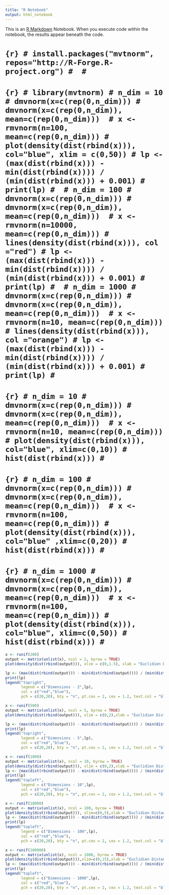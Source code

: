 ```yaml
---
title: "R Notebook"
output: html_notebook
---
```


This is an [R Markdown](http://rmarkdown.rstudio.com) Notebook. When you execute code within the notebook, the results appear beneath the code. 

# ```{r}
# install.packages("mvtnorm", repos="http://R-Forge.R-project.org")
# 
# ```
# 
# ```{r}
# library(mvtnorm)
# n_dim = 10
# dmvnorm(x=c(rep(0,n_dim)))
# dmvnorm(x=c(rep(0,n_dim)), mean=c(rep(0,n_dim))) 
# x <- rmvnorm(n=100, mean=c(rep(0,n_dim)))
# plot(density(dist(rbind(x))), col="blue", xlim = c(0,50))
# lp <- (max(dist(rbind(x))) - min(dist(rbind(x)))) / (min(dist(rbind(x))) + 0.001)
# print(lp)
# 
# n_dim = 100
# dmvnorm(x=c(rep(0,n_dim)))
# dmvnorm(x=c(rep(0,n_dim)), mean=c(rep(0,n_dim))) 
# x <- rmvnorm(n=10000, mean=c(rep(0,n_dim)))
# lines(density(dist(rbind(x))), col ="red")
# lp <- (max(dist(rbind(x))) - min(dist(rbind(x)))) / (min(dist(rbind(x))) + 0.001)
# print(lp)
# 
# n_dim = 1000
# dmvnorm(x=c(rep(0,n_dim)))
# dmvnorm(x=c(rep(0,n_dim)), mean=c(rep(0,n_dim))) 
# x <- rmvnorm(n=10, mean=c(rep(0,n_dim)))
# lines(density(dist(rbind(x))), col ="orange")
# lp <- (max(dist(rbind(x))) - min(dist(rbind(x)))) / (min(dist(rbind(x))) + 0.001)
# print(lp)
# ```
# 
# ```{r}
# n_dim = 10
# dmvnorm(x=c(rep(0,n_dim)))
# dmvnorm(x=c(rep(0,n_dim)), mean=c(rep(0,n_dim))) 
# x <- rmvnorm(n=10, mean=c(rep(0,n_dim)))
# plot(density(dist(rbind(x))), col="blue", xlim=c(0,10))
# hist(dist(rbind(x)))
# ```
# 
# ```{r}
# n_dim = 100
# dmvnorm(x=c(rep(0,n_dim)))
# dmvnorm(x=c(rep(0,n_dim)), mean=c(rep(0,n_dim))) 
# x <- rmvnorm(n=100, mean=c(rep(0,n_dim)))
# plot(density(dist(rbind(x))), col="blue" ,xlim=c(0,20))
# hist(dist(rbind(x)))
# ```
# 
# ```{r}
# n_dim = 1000
# dmvnorm(x=c(rep(0,n_dim)))
# dmvnorm(x=c(rep(0,n_dim)), mean=c(rep(0,n_dim))) 
# x <- rmvnorm(n=100, mean=c(rep(0,n_dim)))
# plot(density(dist(rbind(x))), col="blue", xlim=c(0,50))
# hist(dist(rbind(x)))
# ```

```r
x <- runif(200)
output <- matrix(unlist(x), ncol = 2, byrow = TRUE)
plot(density(dist(rbind(output))), xlim = c(0,1.5), xlab = "Euclidien Distance", ylab = "Density")

lp <- (max(dist(rbind(output))) - min(dist(rbind(output)))) / (min(dist(rbind(output))) + 0.001)
print(lp)
legend("topright",
       legend = c("Dimensions - 2",lp),
       col = c("red","blue"),
       pch = c(20,20), bty = "n", pt.cex = 2, cex = 1.2, text.col = "black", horiz = F , inset = c(0.1, 0.1))
```

```r
x <- runif(500)
output <- matrix(unlist(x), ncol = 5, byrow = TRUE)
plot(density(dist(rbind(output))), xlim = c(0,2),xlab = "Euclidien Distance", ylab = "Density")

lp <- (max(dist(rbind(output))) - min(dist(rbind(output)))) / (min(dist(rbind(output))) + 0.001)
print(lp)
legend("topright",
       legend = c("Dimensions - 5",lp),
       col = c("red","blue"),
       pch = c(20,20), bty = "n", pt.cex = 2, cex = 1.2, text.col = "black", horiz = F , inset = c(0.1, 0.1))

```


```r
x <- runif(1000)
output <- matrix(unlist(x), ncol = 10, byrow = TRUE)
plot(density(dist(rbind(output))), xlim = c(0,2),xlab = "Euclidien Distance", ylab = "Density")
lp <- (max(dist(rbind(output))) - min(dist(rbind(output)))) / (min(dist(rbind(output))) + 0.001)
print(lp)
legend("topleft",
       legend = c("Dimensions - 10",lp),
       col = c("red","blue"),
       pch = c(20,20), bty = "n", pt.cex = 2, cex = 1.2, text.col = "black", horiz = F , inset = c(0.1, 0.1))

```

```r

x <- runif(10000)
output <- matrix(unlist(x), ncol = 100, byrow = TRUE)
plot(density(dist(rbind(output))), xlim=c(0,5),xlab = "Euclidien Distance", ylab = "Density")
lp <- (max(dist(rbind(output))) - min(dist(rbind(output)))) / (min(dist(rbind(output))) + 0.001)
print(lp)
legend("topleft",
       legend = c("Dimensions - 100",lp),
       col = c("red","blue"),
       pch = c(20,20), bty = "n", pt.cex = 2, cex = 1.2, text.col = "black", horiz = F , inset = c(0.1, 0.1))

```

```r
x <- runif(100000)
output <- matrix(unlist(x), ncol = 1000, byrow = TRUE)
plot(density(dist(rbind(output))),xlim=c(0,15),xlab = "Euclidien Distance", ylab = "Density")
lp <- (max(dist(rbind(output))) - min(dist(rbind(output)))) / (min(dist(rbind(output))) + 0.001)
print(lp)
legend("topleft",
       legend = c("Dimensions - 1000",lp),
       col = c("red","blue"),
       pch = c(20,20), bty = "n", pt.cex = 2, cex = 1.2, text.col = "black", horiz = F , inset = c(0.1, 0.1))

```

